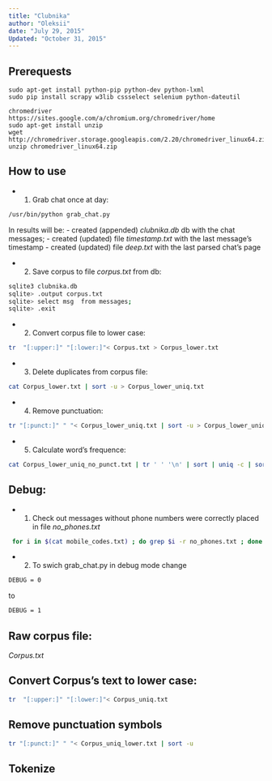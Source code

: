 ```yaml
---
title: "Clubnika"
author: "Oleksii"
date: "July 29, 2015"
Updated: "October 31, 2015"
---
```


## Prerequests

    sudo apt-get install python-pip python-dev python-lxml
    sudo pip install scrapy w3lib cssselect selenium python-dateutil
    
    chromedriver
    https://sites.google.com/a/chromium.org/chromedriver/home
    sudo apt-get install unzip
    wget http://chromedriver.storage.googleapis.com/2.20/chromedriver_linux64.zip
    unzip chromedriver_linux64.zip
    

## How to use
* 1. Grab chat once at day:
```sh
/usr/bin/python grab_chat.py
```
In results will be:
  - created (appended) *clubnika.db* db with the chat messages;
  - created (updated) file *timestamp.txt* with the last message's timestamp
  - created (updated) file *deep.txt* with the last parsed chat's page

* 2. Save corpus to file *corpus.txt* from db:
```sh
sqlite3 clubnika.db
sqlite> .output corpus.txt
sqlite> select msg  from messages;
sqlite> .exit
```

* 2. Convert corpus file to lower case:
```sh
tr  "[:upper:]" "[:lower:]"< Corpus.txt > Corpus_lower.txt
```

* 3. Delete duplicates from corpus file:
```sh
cat Corpus_lower.txt | sort -u > Corpus_lower_uniq.txt
```

* 4. Remove punctuation:
```sh
tr "[:punct:]" " "< Corpus_lower_uniq.txt | sort -u > Corpus_lower_uniq_no_punct.txt
```

* 5. Calculate word's frequence:
```sh
cat Corpus_lower_uniq_no_punct.txt | tr ' ' '\n' | sort | uniq -c | sort -nr | head -20
```


## Debug: 
* 1. Check out messages without phone numbers were correctly placed in file *no_phones.txt*
```sh
 for i in $(cat mobile_codes.txt) ; do grep $i -r no_phones.txt ; done > del.txt
```
* 2. To swich grab_chat.py in debug mode change 
```sh
DEBUG = 0
```
to 
```sh
DEBUG = 1
```
## Raw corpus file:  
*Corpus.txt*

## Convert Corpus's text to lower case:
```sh
tr  "[:upper:]" "[:lower:]"< Corpus_uniq.txt
```

## Remove punctuation symbols
```sh
tr "[:punct:]" " "< Corpus_uniq_lower.txt | sort -u
```

## Tokenize
```sh

```
